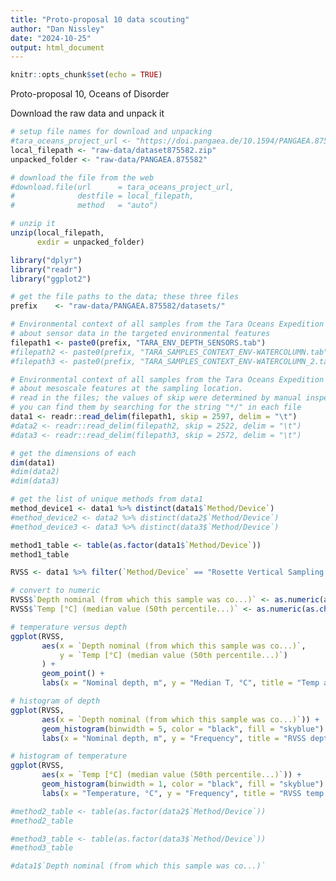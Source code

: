 ```yaml
---
title: "Proto-proposal 10 data scouting"
author: "Dan Nissley"
date: "2024-10-25"
output: html_document
---
```


```r
knitr::opts_chunk$set(echo = TRUE)
```

Proto-proposal 10, Oceans of Disorder

Download the raw data and unpack it
```r

# setup file names for download and unpacking
#tara_oceans_project_url <- "https://doi.pangaea.de/10.1594/PANGAEA.875582?format=zip"
local_filepath <- "raw-data/dataset875582.zip"
unpacked_folder <- "raw-data/PANGAEA.875582"

# download the file from the web
#download.file(url      = tara_oceans_project_url, 
#              destfile = local_filepath, 
#              method   = "auto")

# unzip it
unzip(local_filepath, 
      exdir = unpacked_folder)
```


```R

library("dplyr")
library("readr")
library("ggplot2")

```

```r
# get the file paths to the data; these three files
prefix    <- "raw-data/PANGAEA.875582/datasets/"

# Environmental context of all samples from the Tara Oceans Expedition (2009-2013), 
# about sensor data in the targeted environmental features
filepath1 <- paste0(prefix, "TARA_ENV_DEPTH_SENSORS.tab")
#filepath2 <- paste0(prefix, "TARA_SAMPLES_CONTEXT_ENV-WATERCOLUMN.tab")
#filepath3 <- paste0(prefix, "TARA_SAMPLES_CONTEXT_ENV-WATERCOLUMN_2.tab")

# Environmental context of all samples from the Tara Oceans Expedition (2009-2013), 
# about mesoscale features at the sampling location.
# read in the files; the values of skip were determined by manual inspection;
# you can find them by searching for the string "*/" in each file 
data1 <- readr::read_delim(filepath1, skip = 2597, delim = "\t")
#data2 <- readr::read_delim(filepath2, skip = 2522, delim = "\t")
#data3 <- readr::read_delim(filepath3, skip = 2572, delim = "\t")

# get the dimensions of each
dim(data1)
#dim(data2)
#dim(data3)

# get the list of unique methods from data1
method_device1 <- data1 %>% distinct(data1$`Method/Device`)
#method_device2 <- data2 %>% distinct(data2$`Method/Device`)
#method_device3 <- data3 %>% distinct(data3$`Method/Device`)

```
```r
method1_table <- table(as.factor(data1$`Method/Device`))
method1_table

RVSS <- data1 %>% filter(`Method/Device` == "Rosette Vertical Sampling System")

# convert to numeric
RVSS$`Depth nominal (from which this sample was co...)` <- as.numeric(as.character(RVSS$`Depth nominal (from which this sample was co...)`))
RVSS$`Temp [°C] (median value (50th percentile...)` <- as.numeric(as.character(RVSS$`Temp [°C] (median value (50th percentile...)`))

# temperature versus depth
ggplot(RVSS, 
       aes(x = `Depth nominal (from which this sample was co...)`, 
           y = `Temp [°C] (median value (50th percentile...)`)
       ) + 
       geom_point() + 
       labs(x = "Nominal depth, m", y = "Median T, °C", title = "Temp as function of depth")

# histogram of depth
ggplot(RVSS, 
       aes(x = `Depth nominal (from which this sample was co...)`)) +
       geom_histogram(binwidth = 5, color = "black", fill = "skyblue") +
       labs(x = "Nominal depth, m", y = "Frequency", title = "RVSS depth histogram")

# histogram of temperature
ggplot(RVSS, 
       aes(x = `Temp [°C] (median value (50th percentile...)`)) +
       geom_histogram(binwidth = 1, color = "black", fill = "skyblue") +
       labs(x = "Temperature, °C", y = "Frequency", title = "RVSS temp histogram")

#method2_table <- table(as.factor(data2$`Method/Device`))
#method2_table

#method3_table <- table(as.factor(data3$`Method/Device`))
#method3_table

#data1$`Depth nominal (from which this sample was co...)`
```

